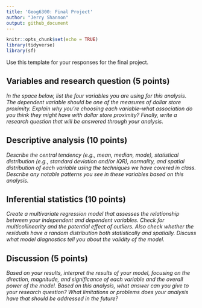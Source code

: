 ```yaml
---
title: 'Geog6300: Final Project'
author: "Jerry Shannon"
output: github_document
---
```


```r
knitr::opts_chunk$set(echo = TRUE)
library(tidyverse)
library(sf)
```

Use this template for your responses for the final project.

## Variables and research question (5 points)
_In the space below, list the four variables you are using for this analysis. The dependent variable should be one of the measures of dollar store proximity. Explain why you're choosing each variable--what association do you think they might have with dollar store proximity? Finally, write a research question that will be answered through your analysis._

## Descriptive analysis (10 points)
_Describe the central tendency (e.g., mean, median, mode), statistical distribution (e.g., standard deviation and/or IQR), normality, and spatial distribution of each variable using the techniques we have covered in class. Describe any notable patterns you see in these variables based on this analysis._

## Inferential statistics (10 points)
_Create a multivariate regression model that assesses the relationship between your independent and dependent variables. Check for multicollinearity and the potential effect of outliers. Also check whether the residuals have a random distribution both statistically and spatially. Discuss what model diagnostics tell you about the validity of the model._ 

## Discussion (5 points)
_Based on your results, interpret the results of your model, focusing on the direction, magnitude, and significance of each variable and the overall power of the model. Based on this analysis, what answer can you give to your research question? What limitations or problems does your analysis have that should be addressed in the future?_
